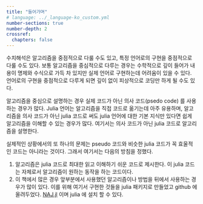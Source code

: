 ```yaml
---
title: "들어가며"
# language: ../_language-ko_custom.yml 
number-sections: true
number-depth: 2
crossref:
  chapters: false
---
```


수치해석은 알고리즘을 중점적으로 다룰 수도 있고, 특정 언어로의 구현을 중점적으로 다룰 수도 있다. 보통 알고리즘을 중심적으로 다루는 경우는 수학적으로 깊이 들어가 내용이 명제와 수식으로 가득 차 있지만 실제 언어로 구현하는데 어려움이 있을 수 있다. 언어로의 구현을 중점적으로 다루게 되면 깊이 없이 피상적으로 코딩만 하게 될 수도 있다.

알고리즘을 중심으로 설명하는 경우 실제 코드가 아닌 의사 코드(psedo code) 를 사용하는 경우가 많다. Julia 언어는 알고리즘을 직접 코드로 옮기는데 아주 유용하며, 알고리즘을 의사 코드가 아닌 julia 코드로 써도 julia 언어에 대한 기본 지식만 있다면 쉽게 알고리즘을 이해할 수 있는 경우가 많다. 여기서는 의사 코드가 아닌 julia 코드로 알고리즘을 설명한다. 

실제적인 상황에서의 또 하나의 문제는 pseudo 코드와 비슷한 julia 코드가 꼭 효울적인 코드는 아니라는 것이다. 그래서 여기서는 다음의 방침을 정했다.

1. 알고리즘은 julia 코드로 최대한 읽고 이해하기 쉬운 코드로 제시한다. 이 julia 코드는 자체로서 알고리즘이 원하는 동작을 하는 코드이다.
2. 이 책에서 많은 경우 앞부분에서 사용했던 알고리즘이나 방법을 뒤에서 사용하는 경우가 많이 있다. 이를 위해 여기서 구현한 것들을 julia 패키지로 만들었고 github 에 올려두었다. [NAJ.jl](https://github.com/Julia-KAERI/NAJ.jl.git) 이며 julia 에 설치 할 수 있다.
